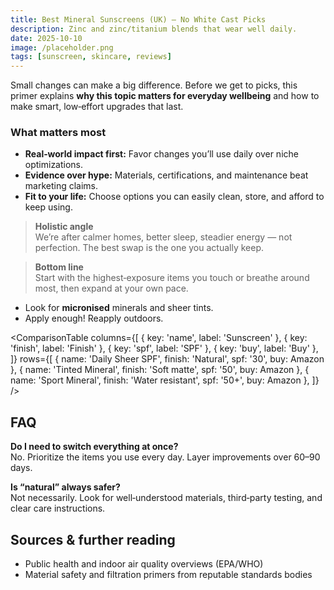 ```yaml
---
title: Best Mineral Sunscreens (UK) — No White Cast Picks
description: Zinc and zinc/titanium blends that wear well daily.
date: 2025-10-10
image: /placeholder.png
tags: [sunscreen, skincare, reviews]
---
```

Small changes can make a big difference. Before we get to picks, this primer explains **why this topic matters for everyday wellbeing** and how to make smart, low‑effort upgrades that last.

### What matters most
- **Real‑world impact first:** Favor changes you’ll use daily over niche optimizations.
- **Evidence over hype:** Materials, certifications, and maintenance beat marketing claims.
- **Fit to your life:** Choose options you can easily clean, store, and afford to keep using.

> **Holistic angle**  
> We’re after calmer homes, better sleep, steadier energy — not perfection. The best swap is the one you actually keep.

> **Bottom line**  
> Start with the highest‑exposure items you touch or breathe around most, then expand at your own pace.

- Look for **micronised** minerals and sheer tints.
- Apply enough! Reapply outdoors.

<ComparisonTable
  columns={[
    { key: 'name', label: 'Sunscreen' },
    { key: 'finish', label: 'Finish' },
    { key: 'spf', label: 'SPF' },
    { key: 'buy', label: 'Buy' },
  ]}
  rows={[
    { name: 'Daily Sheer SPF', finish: 'Natural', spf: '30', buy: <AmazonLink asin="B07PGL2N7J">Amazon</AmazonLink> },
    { name: 'Tinted Mineral', finish: 'Soft matte', spf: '50', buy: <AmazonLink asin="B07PGL2N7J">Amazon</AmazonLink> },
    { name: 'Sport Mineral', finish: 'Water resistant', spf: '50+', buy: <AmazonLink asin="B07PGL2N7J">Amazon</AmazonLink> },
  ]}
/>

## FAQ
**Do I need to switch everything at once?**  
No. Prioritize the items you use every day. Layer improvements over 60–90 days.

**Is “natural” always safer?**  
Not necessarily. Look for well‑understood materials, third‑party testing, and clear care instructions.

## Sources & further reading
- Public health and indoor air quality overviews (EPA/WHO)
- Material safety and filtration primers from reputable standards bodies
